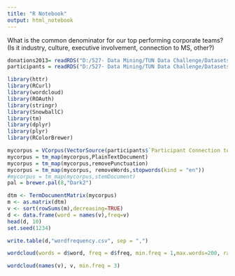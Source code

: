 ---
title: "R Notebook"
output: html_notebook
---

What is the common denominator for our top performing corporate teams? (Is it industry, culture, executive involvement, connection to MS, other?)

```{r}
donations2013= readRDS("D:/527- Data Mining/TUN Data Challenge/DatasetsDonations2013.rds")
participants = readRDS("D:/527- Data Mining/TUN Data Challenge/Datasets/participants.rds")

```

```{r}
library(httr)
library(RCurl)
library(wordcloud)
library(ROAuth)
library(stringr)
library(SnowballC)
library(tm)
library(dplyr)
library(plyr)
library(RColorBrewer)
```


```{r}
mycorpus = VCorpus(VectorSource(participants$`Participant Connection to MS`)) 
mycorpus = tm_map(mycorpus,PlainTextDocument)
mycorpus = tm_map(mycorpus,removePunctuation)
mycorpus = tm_map(mycorpus, removeWords,stopwords(kind = "en"))
#mycorpus = tm_map(mycorpus,stemDocument)
pal = brewer.pal(8,"Dark2")
```

```{r}

dtm <- TermDocumentMatrix(mycorpus)
m <- as.matrix(dtm)
v <- sort(rowSums(m),decreasing=TRUE)
d <- data.frame(word = names(v),freq=v)
head(d, 10)
set.seed(1234)
```



```{r}

write.table(d,"wordfrequency.csv", sep = ",")

```


```{r}
wordcloud(words = d$word, freq = d$freq, min.freq = 1,max.words=200, random.order=FALSE,colors=brewer.pal(8, "Dark2"))
```

```{r}
wordcloud(names(v), v, min.freq = 3)
```

